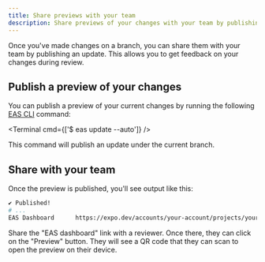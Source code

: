 ```yaml
---
title: Share previews with your team
description: Share previews of your changes with your team by publishing updates on branches.
---
```



Once you've made changes on a branch, you can share them with your team by publishing an update. This allows you to get feedback on your changes during review.

## Publish a preview of your changes

You can publish a preview of your current changes by running the following [EAS CLI](/develop/tools/#eas-cli) command:

<Terminal cmd={['$ eas update --auto']} />

This command will publish an update under the current branch.

## Share with your team

Once the preview is published, you'll see output like this:

```bash
✔ Published!
# ...
EAS Dashboard      https://expo.dev/accounts/your-account/projects/your-project/updates/708b05d8-9bcf-4212-a052-ce40583b04fd
```

Share the "EAS dashboard" link with a reviewer. Once there, they can click on the "Preview" button. They will see a QR code that they can scan to open the preview on their device.

<ContentSpotlight
  alt="Preview update QR code UI on expo.dev."
  src="/static/images/eas-update/preview-updates-qr-code.png"
/>
